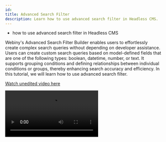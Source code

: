 ```yaml
---
id: 
title: Advanced Search Filter
description: Learn how to use advanced search filter in Headless CMS.
---
```



<Alert type="success" title="WHAT YOU'LL LEARN">

- how to use advanced search filter in Headless CMS

</Alert>

Webiny's Advanced Search Filter Builder enables users to effortlessly create complex search queries without depending on developer assistance. Users can create custom search queries based on model-defined fields that are one of the following types: boolean, datetime, number, or text. It supports grouping conditions and defining relationships between individual conditions or groups, thereby enhancing search accuracy and efficiency. In this tutorial, we will learn how to use advanced search filter.


[Watch unedited video here](https://drive.google.com/file/d/11wkQjF4-t0dDucfNW2Q00qZmlphEGCzz/view?usp=drive_link)


<Video src={roleCreationVideo} controls={true}/>

## Step 1: 

1. Make the following content entries in the **Product** content model:

   | Folder     | Product Title     | Product Description |
   | :-------  | :---------| :------  |
   | Home > Apparels | **Men's Black Half-sleeve T-shirt** | **Product: T-shirt; For: Men, Color: Black, Size: S, Type: Half-sleeve** |
   | Home > Apparels | **Men's Red Half-sleeve T-shirt**   | **Product: T-shirt; For: Men, Color: Red, Size: M, Type: Half-sleeve**   |
   | Home > Apparels | **Men's Black Full-sleeve T-shirt** | **Product: T-shirt; For: Men, Color: Black, Size: L, Type: Full-sleeve** |
   | Home > Apparels | **Men's Red Full-sleeve T-shirt**   | **Product: T-shirt; For: Men, Color: Red, Size: XL, Type: Full-sleeve**  |

   |Half Sleeve|Full Sleeve|
   |:--        |:--        |
   |![Men's Black Half-sleeve T-shirt](./assets/advanced-search-filter-builder/men-black-half-sleeve.jpeg)|![Men's Black Full-sleeve T-shirt](./assets/advanced-search-filter-builder/men-black-full-sleeve.jpeg)|
   |![Men's Red Half-sleeve T-shirt](./assets/advanced-search-filter-builder/men-red-half-sleeve.jpeg)|![Men's Red Full-sleeve T-shirt](./assets/advanced-search-filter-builder/men-red-full-sleeve.jpeg)|

   If you are not familiar with how to create a content entry, please follow the [Create Content Entry](/link) tutorial.


## Step 2:

1. From the **Side Menu**, click **Headless CMS** > **UNGROUPED** > **Product**.

    ✔️ The **Product** content entries' screen opens.

2. Click the **FILTER** icon (🍸) in front of the **SEARCH** box.

3. Click **ADVANCED SEARCH FILTER**.

   ✔️ The **Advanced search filter** screen opens.

4. Click **CREATE NEW**.

   ✔️ The **Advanced search filter** builder screen opens.

5. Under **Filter group #1**, in the **Field** dropdown, select **Product Title**.

6. In the **Condition** dropdown, click **contains**.

7. In the **Value** textbox, type **Red**.

8. Click **APPLY FILTER**.

   ✔️ The entries **Men's Red Full-sleeve T-shirt** and **Men's Red Half-sleeve T-shirt** display in search results.

   **Note**: You can save a filter for later use by clicking **SAVE FILTER**.


## Step 3: 

1. Follow Steps 1 to 7 of the previous step again. 

   **Note**: The **Match all conditions** toggle button is **ON** by default. It means it will return the entries that meet all the given conditions. If it is set to **OFF**, it will return the entries that meet either of the given conditions.

2. Click **ADD NEW CONDITION** icon (➕).

3. In the **Field** dropdown, select **Product Description**.

4. In the **Condition** dropdown, click **contains**.

5. In the **Value** textbox, type **Full**.

6. Click **APPLY FILTER**.

   ✔️ The entry **Men's Red Full-sleeve T-shirt** displays in search results.

**Note**: You can add multiple conditions inside a Filter Group. You can also add multiple Filter Groups in a Search Query.



